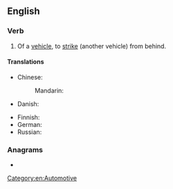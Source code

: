 {{also|rear end}}
==English==

===Verb===
{{en-verb|head=[[rear]]-[[end]]}}

# {{lb|en|transitive}} Of a [[vehicle]], to [[strike]] (another vehicle) from behind.

====Translations====
{{trans-top|of a vehicle, to strike (another vehicle) from behind}}
* Chinese:
*: Mandarin: {{t|cmn|[[追]] [[尾]]}}
* Danish: {{t-needed|da}}
{{trans-mid}}
* Finnish: {{t|fi|[[ajaa]] [[perä|perään]]}}
* German: {{t|de|[[hinten]] [[auffahren]]}}
* Russian: {{t|ru|[[въезжать]] [[в]] [[зад]]}}
{{trans-bottom}}

===Anagrams===
* {{anagrams|en|a=adeenrr|Naderer|Rearden}}

[[Category:en:Automotive]]